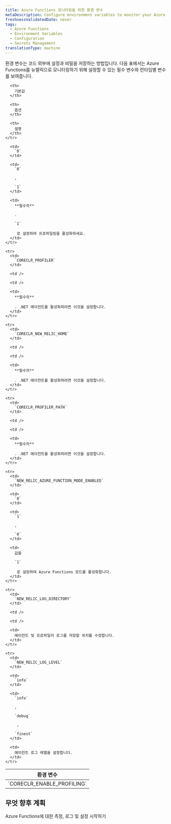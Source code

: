 ```yaml
---
title: Azure Functions 모니터링을 위한 환경 변수
metaDescription: Configure environment variables to monitor your Azure functions with New Relic
freshnessValidatedDate: never
tags:
  - Azure Functions
  - Environment Variables
  - Configuration
  - Secrets Management
translationType: machine
---
```


환경 변수는 코드 외부에 설정과 비밀을 저장하는 방법입니다. 다음 표에서는 Azure Functions를 뉴렐릭으로 모니터링하기 위해 설정할 수 있는 필수 변수와 런타임별 변수를 보여줍니다.

<table>
  <thead>
    <tr>
      <th>
        환경 변수
      </th>

      <th>
        기본값
      </th>

      <th>
        옵션
      </th>

      <th>
        설명
      </th>
    </tr>
  </thead>

  <tbody>
    <tr>
      <td>
        `CORECLR_ENABLE_PROFILING`
      </td>

      <td>
        `0`
      </td>

      <td>
        `0`

        , 

        `1`
      </td>

      <td>
        **필수의**

        . 

        `1`

         로 설정하여 프로파일링을 활성화하세요.
      </td>
    </tr>

    <tr>
      <td>
        `CORECLR_PROFILER`
      </td>

      <td />

      <td />

      <td>
        **필수의**

        . .NET 에이전트를 활성화하려면 이것을 설정합니다.
      </td>
    </tr>

    <tr>
      <td>
        `CORECLR_NEW_RELIC_HOME`
      </td>

      <td />

      <td />

      <td>
        **필수의**

        . .NET 에이전트를 활성화하려면 이것을 설정합니다.
      </td>
    </tr>

    <tr>
      <td>
        `CORECLR_PROFILER_PATH`
      </td>

      <td />

      <td />

      <td>
        **필수의**

        . .NET 에이전트를 활성화하려면 이것을 설정합니다.
      </td>
    </tr>

    <tr>
      <td>
        `NEW_RELIC_AZURE_FUNCTION_MODE_ENABLED`
      </td>

      <td>
        `0`
      </td>

      <td>
        `1`

        , 

        `0`
      </td>

      <td>
        값을 

        `1`

         로 설정하여 Azure Functions 모드를 활성화합니다.
      </td>
    </tr>

    <tr>
      <td>
        `NEW_RELIC_LOG_DIRECTORY`
      </td>

      <td />

      <td />

      <td>
        에이전트 및 프로파일러 로그를 저장할 위치를 수정합니다.
      </td>
    </tr>

    <tr>
      <td>
        `NEW_RELIC_LOG_LEVEL`
      </td>

      <td>
        `info`
      </td>

      <td>
        `info`

        , 

        `debug`

         , 

        `finest`
      </td>

      <td>
        에이전트 로그 레벨을 설정합니다.
      </td>
    </tr>
  </tbody>
</table>

## 무엇 향후 계획

<DocTiles>
  <DocTile title="Install and configure Azure Functions monitoring" path="/docs/serverless-function-monitoring/azure-function-monitoring/install-serverless-azure-monitoring">Azure Functions에 대한 측정, 로그 및 설정 시작하기</DocTile>
</DocTiles>